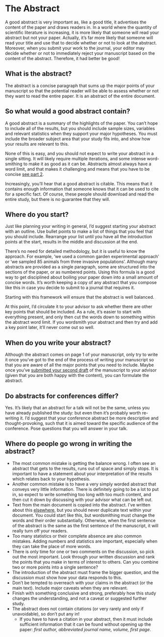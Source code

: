 # The Abstract {#abstract}

A good abstract is very important as, like a good title, it advertises the content of the paper and draws readers in. In a world where the quantity of scientific literature is increasing, it is more likely that someone will read your abstract but not your paper. Actually, it’s far more likely that someone will read your title and use that to decide whether or not to look at the abstract. Moreover, when you submit your work to the journal, your editor may decide whether or not to immediately reject your manuscript based on the content of the abstract. Therefore, it had better be good!

## What is the abstract?
The abstract is a concise paragraph that sums up the major points of your manuscript so that the potential reader will be able to assess whether or not they want to read the entire paper. It is an abstract of the entire document. 

## So what would a good abstract contain?
A good abstract is a summary of the highlights of the paper. You can’t hope to include all of the results, but you should include sample sizes, variables and relevant statistics when they support your major hypotheses. You must include the broader subject area that your study fits into, and show how your results are relevant to this.

None of this is easy, and you should not expect to write your abstract in a single sitting. It will likely require multiple iterations, and some intense word-smithing to make it as good as it can be. Abstracts almost always have a word limit, and that makes it challenging and means that you have to be concise [see part 2](#concise).

Increasingly, you’ll hear that a good abstract is citable. This means that it contains enough information that someone knows that it can be used to cite for a specific fact. Of course, these people should download and read the entire study, but there is no guarantee that they will.

## Where do you start?
Just like planning your writing in general, I’d suggest starting your abstract with an outline. Use bullet points to make a list of things that you feel that you should include. Rearrange your list until you have all the introduction points at the start, results in the middle and discussion at the end. 

There’s no need for detailed methodology, but it is useful to know the approach. For example, ‘we used a common garden experimental approach’ or ‘we sampled 85 animals from three invasive populations’. 
Although many abstracts are provided as a single paragraph, some are structured into the sections of the paper, or as numbered points. Using this formula is a good way to get disciplined about boiling your paper down into a small amount of concise words. It’s worth keeping a copy of any abstract that you compose like this in case you decide to submit to a journal that requires it. 

Starting with this framework will ensure that the abstract is well balanced. 

At this point, I’d circulate it to your advisor to ask whether there are other key points that should be included. As a rule, it’s easier to start with everything present, and only then cut the words down to something within the abstract word limit. If you wordsmith your abstract and then try and add a key point later, it’ll never come out so well.

## When do you write your abstract?
Although the abstract comes on page 1 of your manuscript, only try to write it once you’ve got to the end of the process of writing your manuscript so that you are aware of all the major points that you need to include. Maybe once you've [submitted your second draft](#goodenough) of the manuscript to your advisor (given that you are both happy with the content), you can formulate the abstract.

## Do abstracts for conferences differ?
Yes. It’s likely that an abstract for a talk will not be the same, unless you have already published the study: but even then it’s probably worth re-writing it. I’d suggest that your conference abstract be more descriptive and thought-provoking, such that it is aimed toward the specific audience of the conference. Pose questions that you will answer in your talk. 

## Where do people go wrong in writing the abstract?
- The most common mistake is getting the balance wrong. I often see an abstract that gets to the results, runs out of space and simply stops. It is important to have a statement about your interpretation of the results which relates back to your hypothesis.
- Another common mistake is to have a very simply worded abstract that conveys very little information. There is definitely going to be a lot to put in, so expect to write something too long with too much content, and then cut it down by discussing with your advisor what can be left out.
- Text from the main document is copied into the abstract. I’ve written about this [elsewhere](#plagiarism), but you should never duplicate text within your document. You could start like this, but wordsmithing must change the words and their order substantially. Otherwise, when the first sentence of the abstract is the same as the first sentence of the manuscript, it will really turn off your readers.
- Too many statistics or their complete absence are also common mistakes. Adding numbers and statistics are important, especially when they can take the place of more words. 
- There is only time for one or two comments on the discussion, so pick out the most important. Look through your written discussion and rank the points that you make in terms of interest to others. Can you combine two or more points into a single sentence?
- The introduction of the abstract must frame the bigger question, and the discussion must show how your data responds to this. 
- Don’t be tempted to overreach with your claims in the abstract (or the main text). Include major caveats when they are relevant.
- Finish with something conclusive and strong, preferably how this study changes the understanding, and not a caveat or suggested further study.
- The abstract does not contain citations (or very rarely and only if unavoidable), so don’t put any in!
  + If you have to have a citation in your abstract, then it must include sufficient information that it can be found without opening up the paper: _first author, abbreviated journal name, volume, first page_.
